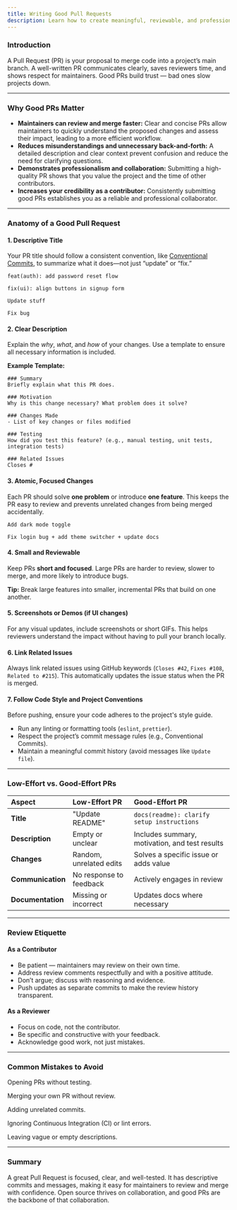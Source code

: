 ```yaml
---
title: Writing Good Pull Requests
description: Learn how to create meaningful, reviewable, and professional pull requests that make collaboration easier and increase your chances of merging successfully.
---
```



### Introduction

A Pull Request (PR) is your proposal to merge code into a project’s main branch. A well-written PR communicates clearly, saves reviewers time, and shows respect for maintainers. Good PRs build trust — bad ones slow projects down.

-----

### Why Good PRs Matter

  * **Maintainers can review and merge faster:** Clear and concise PRs allow maintainers to quickly understand the proposed changes and assess their impact, leading to a more efficient workflow.
  * **Reduces misunderstandings and unnecessary back-and-forth:** A detailed description and clear context prevent confusion and reduce the need for clarifying questions.
  * **Demonstrates professionalism and collaboration:** Submitting a high-quality PR shows that you value the project and the time of other contributors.
  * **Increases your credibility as a contributor:** Consistently submitting good PRs establishes you as a reliable and professional collaborator.

-----

### Anatomy of a Good Pull Request

#### 1\. **Descriptive Title**

Your PR title should follow a consistent convention, like [Conventional Commits](https://www.conventionalcommits.org/en/v1.0.0/), to summarize what it does—not just “update” or “fix.”

<CircleCheck className="inline h-4 w-4 text-green-500" /> `feat(auth): add password reset flow`

<CircleCheck className="inline h-4 w-4 text-green-500" /> `fix(ui): align buttons in signup form`

<CircleX className="inline h-4 w-4 text-red-500" /> `Update stuff`

<CircleX className="inline h-4 w-4 text-red-500" /> `Fix bug`

#### 2\. **Clear Description**

Explain the *why*, *what*, and *how* of your changes. Use a template to ensure all necessary information is included.

**Example Template:**

```text
### Summary
Briefly explain what this PR does.

### Motivation
Why is this change necessary? What problem does it solve?

### Changes Made
- List of key changes or files modified

### Testing
How did you test this feature? (e.g., manual testing, unit tests, integration tests)

### Related Issues
Closes #
```

#### 3\. **Atomic, Focused Changes**

Each PR should solve **one problem** or introduce **one feature**. This keeps the PR easy to review and prevents unrelated changes from being merged accidentally.

<CircleCheck className="inline h-4 w-4 text-green-500" /> `Add dark mode toggle`

<CircleX className="inline h-4 w-4 text-red-500" /> `Fix login bug + add theme switcher + update docs`

#### 4\. **Small and Reviewable**

Keep PRs **short and focused**. Large PRs are harder to review, slower to merge, and more likely to introduce bugs.

**Tip:** Break large features into smaller, incremental PRs that build on one another.

#### 5\. **Screenshots or Demos (if UI changes)**

For any visual updates, include screenshots or short GIFs. This helps reviewers understand the impact without having to pull your branch locally.

#### 6\. **Link Related Issues**

Always link related issues using GitHub keywords (`Closes #42`, `Fixes #108`, `Related to #215`). This automatically updates the issue status when the PR is merged.

#### 7\. **Follow Code Style and Project Conventions**

Before pushing, ensure your code adheres to the project's style guide.

  * Run any linting or formatting tools (`eslint`, `prettier`).
  * Respect the project’s commit message rules (e.g., Conventional Commits).
  * Maintain a meaningful commit history (avoid messages like `Update file`).

-----

### Low-Effort vs. Good-Effort PRs

| Aspect | Low-Effort PR | Good-Effort PR |
| :--- | :--- | :--- |
| **Title** | "Update README" | `docs(readme): clarify setup instructions` |
| **Description**| Empty or unclear | Includes summary, motivation, and test results |
| **Changes**| Random, unrelated edits | Solves a specific issue or adds value |
| **Communication**| No response to feedback | Actively engages in review |
| **Documentation**| Missing or incorrect | Updates docs where necessary |

-----

### Review Etiquette

#### As a Contributor

  * Be patient — maintainers may review on their own time.
  * Address review comments respectfully and with a positive attitude.
  * Don’t argue; discuss with reasoning and evidence.
  * Push updates as separate commits to make the review history transparent.

#### As a Reviewer

  * Focus on code, not the contributor.
  * Be specific and constructive with your feedback.
  * Acknowledge good work, not just mistakes.

-----

### Common Mistakes to Avoid

<CircleX className="inline h-4 w-4 text-red-500" /> Opening PRs without testing.

<CircleX className="inline h-4 w-4 text-red-500" /> Merging your own PR without review.

<CircleX className="inline h-4 w-4 text-red-500" /> Adding unrelated commits.

<CircleX className="inline h-4 w-4 text-red-500" /> Ignoring Continuous Integration (CI) or lint errors.

<CircleX className="inline h-4 w-4 text-red-500" /> Leaving vague or empty descriptions.

-----

### Summary

A great Pull Request is focused, clear, and well-tested. It has descriptive commits and messages, making it easy for maintainers to review and merge with confidence. Open source thrives on collaboration, and good PRs are the backbone of that collaboration.
